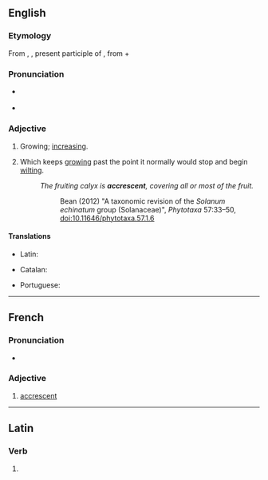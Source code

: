 ==English==

===Etymology===
From {{der|en|la|accrescens}}, {{m|la|accrescentis}}, present participle of {{m|la|accresco|accrescere}}, from {{m|la|ad}} + {{m|la|cresco|crescere|to grow}}

===Pronunciation===
* {{a|RP}} {{IPA|/əˈkɹɛsənt/|lang=en}}
* {{audio|en-us-accrescent.ogg|Audio (US)|lang=en}}

===Adjective===
{{en-adj}}

# Growing; [[increasing]].
#: {{rfquotek|lang=en|Shuckford}}
# {{lb|en|botany}} Which keeps [[grow]]ing past the point it normally would stop and begin [[wilt]]ing.
#: ''The fruiting calyx is '''accrescent''', covering all or most of the fruit.''
#::Bean (2012) "A taxonomic revision of the ''Solanum echinatum'' group (Solanaceae)", ''Phytotaxa''  57:33–50, doi:10.11646/phytotaxa.57.1.6

====Translations====
{{trans-top|growing}}
* Latin: {{t|la|accrescens}}
{{trans-mid}}
{{trans-bottom}}

{{trans-top|botany}}
* Catalan: {{t+|ca|acrescent}}
{{trans-mid}}
* Portuguese: {{t+|pt|acrescente}}
{{trans-bottom}}

----

==French==

===Pronunciation===
* {{fr-IPA}}

===Adjective===
{{fr-adj}}

# {{lb|fr|botany}} [[#English|accrescent]]

----

==Latin==

===Verb===
{{la-verb-form|accrēscent}}

# {{inflection of|accrēscō||3|p|futr|actv|indc|lang=la}}